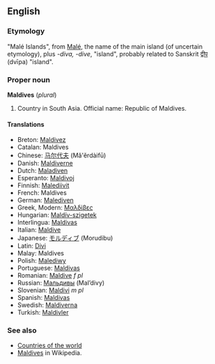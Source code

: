 ==English==
===Etymology===
"Malé Islands", from [[Malé]], the name of the main island (of uncertain etymology), plus ''-diva, -dive'', "island", probably related to Sanskrit [[द्वीप]] (dvīpa) "island".

===Proper noun===
'''Maldives''' (''plural'')
# Country in South Asia. Official name: Republic of Maldives.

====Translations====
*Breton: [[Maldivez]]
*Catalan: Maldives
*Chinese: [[马尔代夫]] (Mǎ'ěrdàifū)
*Danish: [[Maldiverne]]
*Dutch: [[Maladiven]]
*Esperanto: [[Maldivoj]]
*Finnish: [[Malediivit]]
*French: Maldives
*German: [[Malediven]]
*Greek, Modern: [[Μαλδίβες]]
*Hungarian: [[Maldív-szigetek]]
*Interlingua: [[Maldivas]]
*Italian: [[Maldive]]
*Japanese: [[モルディブ]] (Morudibu)
*Latin: [[Divi]] 
*Malay: Maldives
*Polish: [[Malediwy]]
*Portuguese: [[Maldivas]]
*Romanian: [[Maldive]] ''f pl''
*Russian: [[Мальдивы]] (Mal’divy)
*Slovenian: [[Maldivi]] ''m pl''
*Spanish: [[Maldivas]]
*Swedish: [[Maldiverna]]
*Turkish: [[Maldivler]]

===See also=== 
*[[Countries of the world]]
*[[w:Maldives|Maldives]] in Wikipedia.